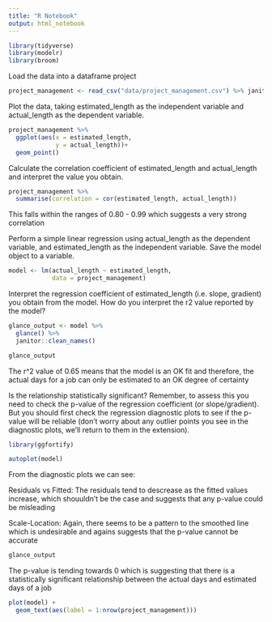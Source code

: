 ```yaml
---
title: "R Notebook"
output: html_notebook
---
```



```r
library(tidyverse)
library(modelr)
library(broom)
```

Load the data into a dataframe project
```r
project_management <- read_csv("data/project_management.csv") %>% janitor::clean_names()
```


Plot the data, taking estimated_length as the independent variable and actual_length as the dependent variable.
```r
project_management %>% 
  ggplot(aes(x = estimated_length,
             y = actual_length))+
  geom_point()
```


Calculate the correlation coefficient of estimated_length and actual_length and interpret the value you obtain.
```r
project_management %>% 
  summarise(correlation = cor(estimated_length, actual_length))
```
This falls within the ranges of 0.80 - 0.99 which suggests a very strong correlation


Perform a simple linear regression using actual_length as the dependent variable, and estimated_length as the independent variable. Save the model object to a variable.
```r
model <- lm(actual_length ~ estimated_length,
            data = project_management)
```


Interpret the regression coefficient of estimated_length (i.e. slope, gradient) you obtain from the model. How do you interpret the r2 value reported by the model?
```r
glance_output <- model %>% 
  glance() %>% 
  janitor::clean_names()

glance_output
```
The r^2 value of 0.65 means that the model is an OK fit and therefore, the actual days for a job can only be estimated to an OK degree of certainty


Is the relationship statistically significant? Remember, to assess this you need to check the p-value of the regression coefficient (or slope/gradient). But you should first check the regression diagnostic plots to see if the p-value will be reliable (don’t worry about any outlier points you see in the diagnostic plots, we’ll return to them in the extension).
```r
library(ggfortify)

autoplot(model)
```
From the diagnostic plots we can see:

Residuals vs Fitted:
The residuals tend to descrease as the fitted values increase, which shouuldn't be the case and suggests that any p-value could be misleading

Scale-Location:
Again, there seems to be a pattern to the smoothed line which is undesirable and agains suggests that the p-value cannot be accurate

```r
glance_output
```
The p-value is tending towards 0 which is suggesting that there is a statistically significant relationship between the actual days and estimated days of a job



```r
plot(model) +
  geom_text(aes(label = 1:nrow(project_management)))
```



